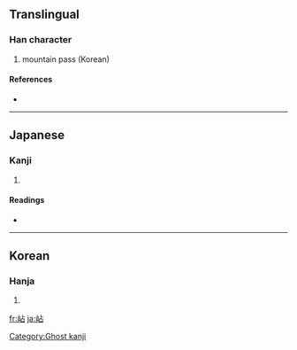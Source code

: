 ==Translingual==

===Han character===
{{Han char|rn=46|rad=山|as=05|sn=8|four=|canj=山卜口 (UYR)}}

# mountain pass (Korean)

====References====
* {{Han ref|kx=0310.071|dj=0610.130|hdz=10766.101|uh=5CBE|ud=23742}}

----

==Japanese==

===Kanji===
{{ja-kanji|grade=|rs=山05}}

# {{defn|Japanese}}

====Readings====
* {{ja-readings|on=[[せん]] (sen), [[ちょう]] (chō)|kun=[[やま]] (yama)}}

----

==Korean==

===Hanja===
{{ko-hanja|hangeul=점|rv=jeom|mr=chŏm}}

# {{defn|Korean}}

[[Category:Ghost kanji]]

[[fr:岾]]
[[ja:岾]]